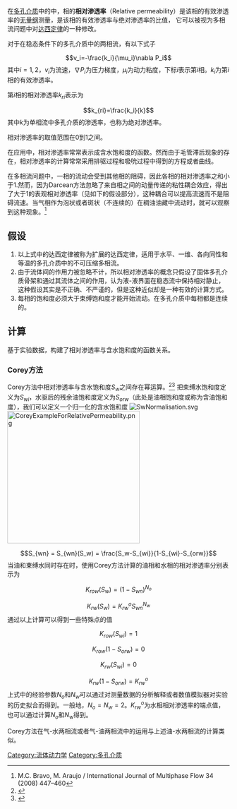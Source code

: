 {{orphan|time=2017-02-21T16:25:43+00:00}}
在[[多孔介质|多孔介质]]中的{{le|多相流|Multiphase flow}}中，相的'''相对渗透率'''（Relative permeability）是该相的有效渗透率的[[无量纲|无量纲]]测量，是该相的有效渗透率与绝对渗透率的比值， 它可以被视为多相流问题中对[[达西定律|达西定律]]的一种修改。

对于在稳态条件下的多孔介质中的两相流，有以下式子
:<math>v_i=-\frac{k_i}{\mu_i}\nabla P_i</math>
其中<math>i=1,2</math>，<math>v_i</math>为流速，<math>\nabla P_i</math>为压力梯度，<math>\mu_i</math>为动力粘度，下标<math>i</math>表示第<math>i</math>相。<math>k_i</math>为第<math>i</math>相的有效渗透率。

第<math>i</math>相的相对渗透率<math>k_{ri}</math>表示为
:<math>k_{ri}=\frac{k_i}{k}</math>
其中<math>k</math>为单相流中多孔介质的渗透率，也称为绝对渗透率。

相对渗透率的取值范围在0到1之间。

在应用中，相对渗透率常常表示成含水饱和度的函数。然而由于毛管滞后现象的存在，相对渗透率的计算常常采用排驱过程和吸吮过程中得到的方程或者曲线。

在多相流问题中，一相的流动会受到其他相的阻碍，因此各相的相对渗透率之和小于1.然而，因为Darcean方法忽略了来自相之间的动量传递的粘性耦合效应，得出了大于1的表观相对渗透率（见如下的假设部分），这种耦合可以提高流速而不是阻碍流速。当气相作为泡状或者斑状（不连续的）在稠油油藏中流动时，就可以观察到这种现象。<ref>M.C. Bravo, M. Araujo / International Journal of Multiphase Flow 34 (2008) 447–460</ref>
== 假设 ==
# 以上式中的达西定律被称为扩展的达西定律，适用于水平、一维、各向同性和等温的多孔介质中的不可压缩多相流。
# 由于流体间的作用力被忽略不计，所以相对渗透率的概念只假设了固体多孔介质骨架和通过其流体之间的作用，认为液-液界面在稳态流中保持相对静止，这种假设其实是不正确、不严谨的，但是这种近似却是一种有效的计算方式。
# 每相的饱和度必须大于束缚饱和度才能开始流动。在多孔介质中每相都是连续的。
== 计算 ==
基于实验数据，构建了相对渗透率与含水饱和度的函数关系。
=== Corey方法 ===
Corey方法中相对渗透率与含水饱和度<math>S_w</math>之间存在幂运算。<ref>
{{cite journal|author=R.H. Brooks and A.T. Corey|title=Hydraulic properties of porous media|journal=Hydrological Papers|volume=3|publisher=Colorado State University|year=1964}}</ref><ref>
{{cite journal|author=A.T. Corey|title=The Interrelation Between Gas and Oil Relative Permeabilities|journal=Prod. Monthly|date=Nov 1954|volume=19|issue=1|pages=38–41}}
</ref> 把束缚水饱和度定义为<math>S_{wi}</math>，水驱后的残余油饱和度定义为<math>S_{orw}</math>（此处是油相饱和度或称为含油饱和度），我们可以定义一个归一化的含水饱和度
[[Image:SwNormalisation.svg|right]]
[[Image:CoreyExampleForRelativePermeability.png|300px]]
:<math>S_{wn} = S_{wn}(S_w) = \frac{S_w-S_{wi}}{1-S_{wi}-S_{orw}}</math>
当油和束缚水同时存在时，使用Corey方法计算的油相和水相的相对渗透率分别表示为
:<math>K_{row}(S_w)=(1-S_{wn})^{N_o}</math>
:<math>K_{rw}(S_w) = K^o_{rw}S^{N_w}_{wn}</math>
通过以上计算可以得到一些特殊点的值
:<math>K_{row}(S_{wi})=1</math>
:<math>K_{row}(1-S_{orw})=0</math>
:<math>K_{rw}(S_{wi})=0</math>
:<math>K_{rw}(1-S_{orw})=K^o_{rw}</math>
上式中的经验参数<math>N_o</math>和<math>N_w</math>可以通过对测量数据的分析解释或者数值模拟器对实验的历史拟合而得到。一般地，<math>N_o=N_w=2</math>。<math>K^o_{rw}</math>为水相相对渗透率的端点值，也可以通过计算<math>N_o</math>和<math>N_w</math>得到。

Corey方法在气-水两相流或者气-油两相流中的运用与上述油-水两相流的计算类似。
[[Category:流体动力学|Category:流体动力学]]
[[Category:多孔介质|Category:多孔介质]]
